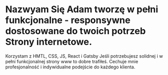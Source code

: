 # Nazwyam Się Adam tworzę w pełni funkcjonalne - responsywne dostosowane do twoich potrzeb Strony internetowe.
Korzystam z HMTL, CSS, JS, React i  Gatsby
Jeśli potrzebujesz solidnej i w pełni funkcjonalnej strony www to dobre trafiłeś.
Cechuje mnie profesjonalność i indywidualne podejście do każdego klienta.